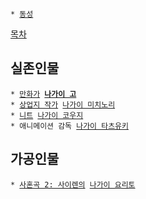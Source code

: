  * [[동성]]

[[목차]]
== 실존인물 ==
 * [[만화가]] '''[[나가이 고]]'''
 * [[상업지 작가]] [[나가이 미치노리]]
 * [[니트]] [[나가이 코우지]]
 * 애니메이션 감독 [[나가이 타츠유키]]

== 가공인물 ==
 * [[사혼곡 2: 사이렌]]의 [[나가이 요리토]]
